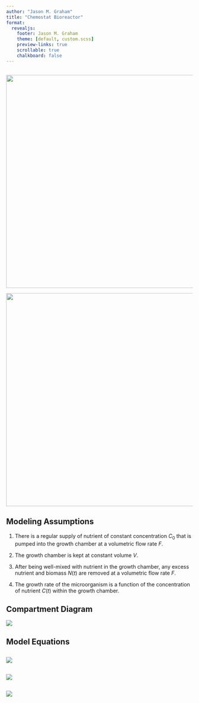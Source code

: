```yaml
---
author: "Jason M. Graham"
title: "Chemostat Bioreactor"
format: 
  revealjs:
    footer: Jason M. Graham
    theme: [default, custom.scss]
    preview-links: true
    scrollable: true
    chalkboard: false
---
```




## 

::: {layout-ncol=2}

![](https://www.dropbox.com/scl/fi/b1v8agequuasbcm07k8ja/chemostat_cartoon.jpeg?rlkey=nfh01hcvba2u8ayplen344jkj&raw=1){fig-align="left" width=5.5in height=6in}

[![](https://www.dropbox.com/scl/fi/rncv952or6koqoufqg7bp/chemostat_photo.jpeg?rlkey=gj1jyfhd37auresqz2rr6zb54&raw=1){fig-align="right" width=6in height=6in}](https://www.wired.com/2014/09/why-chemostats-may-be-one-of-microbiologys-greatest-tools/)

:::

## Modeling Assumptions

1) There is a regular supply of nutrient of constant concentration $C_{0}$ that is pumped into the growth chamber at a volumetric flow rate $F$. 

2) The growth chamber is kept at constant volume $V$. 

3) After being well-mixed with nutrient in the growth chamber, any excess nutrient and biomass $N(t)$ are removed at a volumetric flow rate $F$. 

4) The growth rate of the microorganism is a function of the concentration of nutrient $C(t)$ within the growth chamber. 

## Compartment Diagram

![](https://github.com/jmgraham30/TopicsInBiomath/blob/master/Figures/chemostatCompartments.png?raw=true)

## Model Equations

\begin{align}
\frac{dVN}{dt} &= G(C)VN - FN,  \\
\frac{dVC}{dt} &= FC_{0} - \alpha G(C)VN - FC,
\end{align}

##

![](https://github.com/jmgraham30/TopicsInBiomath/blob/master/Figures/basic_reactions.png?raw=true){fig-align="center"}

##

![](https://github.com/jmgraham30/TopicsInBiomath/blob/master/Figures/substrateProtein.png?raw=true){fig-align="center"}

##

![](https://github.com/jmgraham30/TopicsInBiomath/blob/master/Figures/cellTransport.png?raw=true){fig-align="center"}

